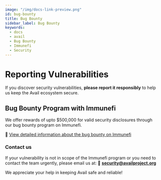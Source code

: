```yaml
---
image: "/img/docs-link-preview.png"
id: bug-bounty
title: Bug Bounty
sidebar_label: Bug Bounty
keywords:
  - docs
  - avail
  - Bug Bounty
  - Immunefi
  - Security
---
```



# Reporting Vulnerabilities

If you discover security vulnerabilities, **please report it responsibly** to help us keep the Avail ecosystem secure.

## Bug Bounty Program with Immunefi

We offer rewards of upto $500,000 for valid security disclosures through our bug bounty program on Immunefi.

🔗 [View detailed information about the bug bounty on Immunefi](https://immunefi.com/bug-bounty/avail/information/)

### Contact us

If your vulnerability is not in scope of the Immunefi program or you need to contact the team urgently, please email us at:
📨  **security@availproject.org**


We appreciate your help in keeping Avail safe and reliable!

